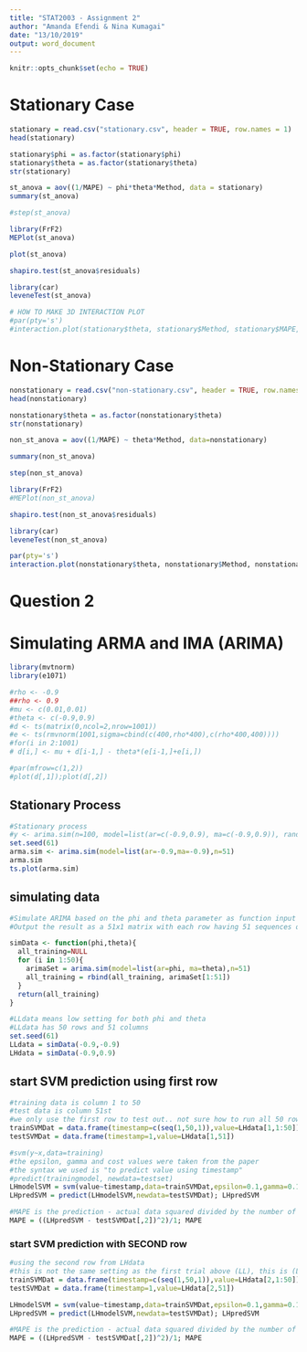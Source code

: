 ```yaml
---
title: "STAT2003 - Assignment 2"
author: "Amanda Efendi & Nina Kumagai"
date: "13/10/2019"
output: word_document
---
```


```r
knitr::opts_chunk$set(echo = TRUE)
```

# Stationary Case
```r
stationary = read.csv("stationary.csv", header = TRUE, row.names = 1)
head(stationary)
```

```r
stationary$phi = as.factor(stationary$phi)
stationary$theta = as.factor(stationary$theta)
str(stationary)
```

```r
st_anova = aov((1/MAPE) ~ phi*theta*Method, data = stationary)
summary(st_anova)
```

```r
#step(st_anova)
```

```r
library(FrF2)
MEPlot(st_anova)
```

```r
plot(st_anova)
```

```r
shapiro.test(st_anova$residuals)
```

```r
library(car)
leveneTest(st_anova)
```

```r
# HOW TO MAKE 3D INTERACTION PLOT
#par(pty='s')
#interaction.plot(stationary$theta, stationary$Method, stationary$MAPE, stationary$phi, xlab='Theta', ylab='MAPE', main='Non-Stationary - Interaction')
```



# Non-Stationary Case
```r
nonstationary = read.csv("non-stationary.csv", header = TRUE, row.names = 1)
head(nonstationary)
```

```r
nonstationary$theta = as.factor(nonstationary$theta)
str(nonstationary)
```

```r
non_st_anova = aov((1/MAPE) ~ theta*Method, data=nonstationary)
```

```r
summary(non_st_anova)
```

```r
step(non_st_anova)
```

```r
library(FrF2)
#MEPlot(non_st_anova)
```

```r
shapiro.test(non_st_anova$residuals)
```

```r
library(car)
leveneTest(non_st_anova)
```

```r
par(pty='s')
interaction.plot(nonstationary$theta, nonstationary$Method, nonstationary$MAPE, xlab='Theta', ylab='MAPE', main='Non-Stationary - Interaction')
```




# Question 2
# Simulating ARMA and IMA (ARIMA)

```r
library(mvtnorm)
library(e1071)
```

```r
#rho <- -0.9
##rho <- 0.9
#mu <- c(0.01,0.01)
#theta <- c(-0.9,0.9)
#d <- ts(matrix(0,ncol=2,nrow=1001))
#e <- ts(rmvnorm(1001,sigma=cbind(c(400,rho*400),c(rho*400,400))))
#for(i in 2:1001)
# d[i,] <- mu + d[i-1,] - theta*(e[i-1,]+e[i,])

#par(mfrow=c(1,2))
#plot(d[,1]);plot(d[,2])
```

## Stationary Process

```r
#Stationary process
#y <- arima.sim(n=100, model=list(ar=c(-0.9,0.9), ma=c(-0.9,0.9)), rand.gen=rnorm)]
set.seed(61)
arma.sim <- arima.sim(model=list(ar=-0.9,ma=-0.9),n=51)
arma.sim
ts.plot(arma.sim)
```

## simulating data

```r
#Simulate ARIMA based on the phi and theta parameter as function input
#Output the result as a 51x1 matrix with each row having 51 sequences of ts data

simData <- function(phi,theta){
  all_training=NULL
  for (i in 1:50){
    arimaSet = arima.sim(model=list(ar=phi, ma=theta),n=51)
    all_training = rbind(all_training, arimaSet[1:51])
  }
  return(all_training)
}
```

```r
#LLdata means low setting for both phi and theta
#LLdata has 50 rows and 51 columns
set.seed(61)
LLdata = simData(-0.9,-0.9)
LHdata = simData(-0.9,0.9)
```

## start SVM prediction using first row

```r
#training data is column 1 to 50
#test data is column 51st
#we only use the first row to test out.. not sure how to run all 50 rows..
trainSVMDat = data.frame(timestamp=c(seq(1,50,1)),value=LHdata[1,1:50])
testSVMDat = data.frame(timestamp=1,value=LHdata[1,51])
```

```r
#svm(y~x,data=training)
#the epsilon, gamma and cost values were taken from the paper
#the syntax we used is "to predict value using timestamp"
#predict(trainingmodel, newdata=testset)
LHmodelSVM = svm(value~timestamp,data=trainSVMDat,epsilon=0.1,gamma=0.1,cost=10)
LHpredSVM = predict(LHmodelSVM,newdata=testSVMDat); LHpredSVM
```

```r
#MAPE is the prediction - actual data squared divided by the number of rows put into SVM (?)
MAPE = ((LHpredSVM - testSVMDat[,2])^2)/1; MAPE
```

### start SVM prediction with SECOND row

```r
#using the second row from LHdata
#this is not the same setting as the first trial above (LL), this is (LH)
trainSVMDat = data.frame(timestamp=c(seq(1,50,1)),value=LHdata[2,1:50])
testSVMDat = data.frame(timestamp=1,value=LHdata[2,51])
```

```r
LHmodelSVM = svm(value~timestamp,data=trainSVMDat,epsilon=0.1,gamma=0.1,cost=10)
LHpredSVM = predict(LHmodelSVM,newdata=testSVMDat); LHpredSVM
```

```r
#MAPE is the prediction - actual data squared divided by the number of rows put into SVM (?)
MAPE = ((LHpredSVM - testSVMDat[,2])^2)/1; MAPE
```
